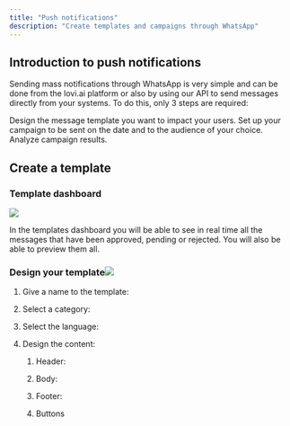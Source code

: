 ```yaml
---
title: "Push notifications"
description: "Create templates and campaigns through WhatsApp"
---
```


## Introduction to push notifications

Sending mass notifications through WhatsApp is very simple and can be done from the lovi.ai platform or also by using our API to send messages directly from your systems.
To do this, only 3 steps are required:

<Steps>
  <Step title="Create a template">
    Design the message template you want to impact your users.
  </Step>

  <Step title="Set up a campaign">
    Set up your campaign to be sent on the date and to the audience of your choice.
  </Step>

  <Step title="See the results">
    Analyze campaign results.
  </Step>
</Steps>

## Create a template

### Template dashboard

![](/templatedashboard.png)

In the templates dashboard you will be able to see in real time all the messages that have been approved, pending or rejected. You will also be able to preview them all.

### Design your template![](/designtemplate.png)

1. Give a name to the template:

2. Select a category:

3. Select the language:

4. Design the content:

   1. Header:

   2. Body:

   3. Footer:

   4. Buttons